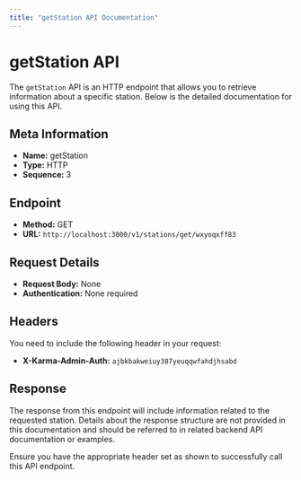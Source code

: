 ```yaml
---
title: "getStation API Documentation"
---
```


# getStation API

The `getStation` API is an HTTP endpoint that allows you to retrieve information about a specific station. Below is the detailed documentation for using this API.

## Meta Information

- **Name:** getStation
- **Type:** HTTP
- **Sequence:** 3

## Endpoint

- **Method:** GET
- **URL:** `http://localhost:3000/v1/stations/get/wxyoqxff83`

## Request Details

- **Request Body:** None
- **Authentication:** None required

## Headers

You need to include the following header in your request:

- **X-Karma-Admin-Auth:** `ajbkbakweiuy387yeuqqwfahdjhsabd`

## Response

The response from this endpoint will include information related to the requested station. Details about the response structure are not provided in this documentation and should be referred to in related backend API documentation or examples.

Ensure you have the appropriate header set as shown to successfully call this API endpoint.